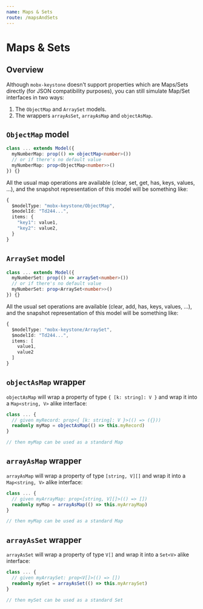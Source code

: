 ```yaml
---
name: Maps & Sets
route: /mapsAndSets
---
```



<FixStyle />

# Maps & Sets

## Overview

Although `mobx-keystone` doesn't support properties which are Maps/Sets directly (for JSON compatibility purposes), you can still simulate Map/Set interfaces in two ways:

1. The `ObjectMap` and `ArraySet` models.
2. The wrappers `arrayAsSet`, `arrayAsMap` and `objectAsMap`.

## `ObjectMap` model

```ts
class ... extends Model({
  myNumberMap: prop(() => objectMap<number>())
  // or if there's no default value
  myNumberMap: prop<ObjectMap<number>>()
}) {}
```

All the usual map operations are available (clear, set, get, has, keys, values, ...), and the snapshot representation of this model will be something like:

```ts
{
  $modelType: "mobx-keystone/ObjectMap",
  $modelId: "Td244...",
  items: {
    "key1": value1,
    "key2": value2,
  }
}
```

## `ArraySet` model

```ts
class ... extends Model({
  myNumberSet: prop(() => arraySet<number>())
  // or if there's no default value
  myNumberSet: prop<ArraySet<number>>()
}) {}
```

All the usual set operations are available (clear, add, has, keys, values, ...), and the snapshot representation of this model will be something like:

```ts
{
  $modelType: "mobx-keystone/ArraySet",
  $modelId: "Td244...",
  items: [
    value1,
    value2
  ]
}
```

## `objectAsMap` wrapper

`objectAsMap` will wrap a property of type `{ [k: string]: V }` and wrap it into a `Map<string, V>` alike interface:

```ts
class ... {
  // given myRecord: prop<{ [k: string]: V }>(() => ({}))
  readonly myMap = objectAsMap(() => this.myRecord)
}

// then myMap can be used as a standard Map
```

## `arrayAsMap` wrapper

`arrayAsMap` will wrap a property of type `[string, V][]` and wrap it into a `Map<string, V>` alike interface:

```ts
class ... {
  // given myArrayMap: prop<[string, V][]>(() => [])
  readonly myMap = arrayAsMap(() => this.myArrayMap)
}

// then myMap can be used as a standard Map
```

## `arrayAsSet` wrapper

`arrayAsSet` will wrap a property of type `V[]` and wrap it into a `Set<V>` alike interface:

```ts
class ... {
  // given myArraySet: prop<V[]>(() => [])
  readonly mySet = arrayAsSet(() => this.myArraySet)
}

// then mySet can be used as a standard Set
```
